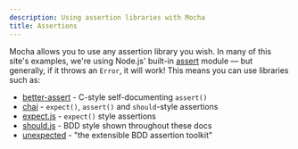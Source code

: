 ```yaml
---
description: Using assertion libraries with Mocha
title: Assertions
---
```


Mocha allows you to use any assertion library you wish.
In many of this site's examples, we're using Node.js' built-in [assert](https://nodejs.org/api/assert.html) module &mdash; but generally, if it throws an `Error`, it will work!
This means you can use libraries such as:

- [better-assert](https://github.com/visionmedia/better-assert) - C-style self-documenting `assert()`
- [chai](https://www.chaijs.com) - `expect()`, `assert()` and `should`-style assertions
- [expect.js](https://github.com/LearnBoost/expect.js) - `expect()` style assertions
- [should.js](https://github.com/shouldjs/should.js) - BDD style shown throughout these docs
- [unexpected](https://unexpected.js.org) - "the extensible BDD assertion toolkit"
